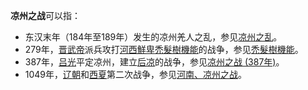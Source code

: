 '''凉州之战'''可以指：
*东汉末年（184年至189年）发生的凉州羌人之乱，参见[[凉州之乱|凉州之乱]]。
*279年，[[晋武帝|晋武帝]]派兵攻打[[河西鮮卑|河西鮮卑]][[禿髮樹機能|禿髮樹機能]]的战争，参见[[禿髮樹機能|禿髮樹機能]]。
*387年，[[吕光|吕光]]平定凉州，建立[[后凉|后凉]]的战争，参见[[凉州之战_(387年)|凉州之战 (387年)]]。
*1049年，[[辽朝|辽朝]]和[[西夏|西夏]]第二次战争，参见[[河南、凉州之战|河南、凉州之战]]。

{{Disambiguation|Cat=四字中国战事消歧义}}